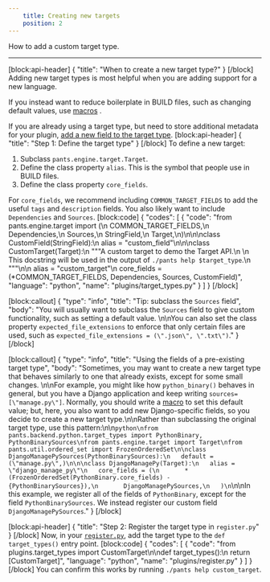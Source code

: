 ```yaml
---
    title: Creating new targets
    position: 2
---
```


How to add a custom target type.

---

[block:api-header]
{
  "title": "When to create a new target type?"
}
[/block]
Adding new target types is most helpful when you are adding support for a new language.

If you instead want to reduce boilerplate in BUILD files, such as changing default values, use [macros](doc:macros) .

If you are already using a target type, but need to store additional metadata for your plugin, [add a new field to the target type](doc:target-api-extending-targets).
[block:api-header]
{
  "title": "Step 1: Define the target type"
}
[/block]
To define a new target:

1. Subclass `pants.engine.target.Target`.
2. Define the class property `alias`. This is the symbol that people use in BUILD files.
3. Define the class property `core_fields`.

For `core_fields`, we recommend including `COMMON_TARGET_FIELDS`  to add the useful `tags` and `description` fields. You also likely want to include `Dependencies` and `Sources`.
[block:code]
{
  "codes": [
    {
      "code": "from pants.engine.target import (\n    COMMON_TARGET_FIELDS,\n    Dependencies,\n    Sources,\n    StringField,\n    Target,\n)\n\n\nclass CustomField(StringField):\n    alias = \"custom_field\"\n\n\nclass CustomTarget(Target):\n    \"\"\"A custom target to demo the Target API.\n    \n    This docstring will be used in the output of `./pants help $target_type`.\n    \"\"\"\n\n    alias = \"custom_target\"\n    core_fields = (*COMMON_TARGET_FIELDS, Dependencies, Sources, CustomField)",
      "language": "python",
      "name": "plugins/target_types.py"
    }
  ]
}
[/block]

[block:callout]
{
  "type": "info",
  "title": "Tip: subclass the `Sources` field",
  "body": "You will usually want to subclass the `Sources` field to give custom functionality, such as setting a default value. \n\nYou can also set the class property `expected_file_extensions` to enforce that only certain files are used, such as `expected_file_extensions = (\".json\", \".txt\")`."
}
[/block]

[block:callout]
{
  "type": "info",
  "title": "Using the fields of a pre-existing target type",
  "body": "Sometimes, you may want to create a new target type that behaves similarly to one that already exists, except for some small changes. \n\nFor example, you might like how `python_binary()` behaves in general, but you have a Django application and keep writing `sources=[\"manage.py\"]`. Normally, you should write a [macro](doc:macros) to set this default value; but, here, you also want to add new Django-specific fields, so you decide to create a new target type.\n\nRather than subclassing the original target type, use this pattern:\n\n```python\nfrom pants.backend.python.target_types import PythonBinary, PythonBinarySources\nfrom pants.engine.target import Target\nfrom pants.util.ordered_set import FrozenOrderedSet\n\nclass DjangoManagePySources(PythonBinarySources):\n   default = (\"manage.py\",)\n\n\nclass DjangoManagePy(Target):\n   alias = \"django_manage_py\"\n   core_fields = (\n       *(FrozenOrderedSet(PythonBinary.core_fields) - {PythonBinarySources}),\n       DjangoManagePySources,\n   )\n```\n\nIn this example, we register all of the fields of `PythonBinary`, except for the field `PythonBinarySources`. We instead register our custom field `DjangoManagePySources`."
}
[/block]

[block:api-header]
{
  "title": "Step 2: Register the target type in `register.py`"
}
[/block]
Now, in your [`register.py`](doc:plugins-overview), add the target type to the `def target_types()` entry point.
[block:code]
{
  "codes": [
    {
      "code": "from plugins.target_types import CustomTarget\n\ndef target_types():\n    return [CustomTarget]",
      "language": "python",
      "name": "plugins/register.py"
    }
  ]
}
[/block]
You can confirm this works by running `./pants help custom_target`.